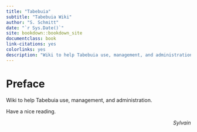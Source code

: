 ```yaml
--- 
title: "Tabebuia"
subtitle: "Tabebuia Wiki"
author: "S. Schmitt"
date: "`r Sys.Date()`"
site: bookdown::bookdown_site
documentclass: book
link-citations: yes
colorlinks: yes
description: "Wiki to help Tabebuia use, management, and administration."
---
```


# Preface {-}

Wiki to help Tabebuia use, management, and administration.

Have a nice reading.

<div align="right">  *Sylvain*
